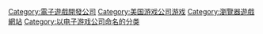 {{cat main|Zynga}}

[[Category:電子遊戲開發公司|Category:電子遊戲開發公司]]
[[Category:美国游戏公司游戏|Category:美国游戏公司游戏]]
[[Category:瀏覽器遊戲網站|Category:瀏覽器遊戲網站]]
[[Category:以电子游戏公司命名的分类|Category:以电子游戏公司命名的分类]]